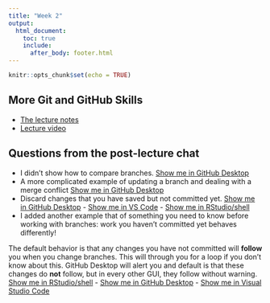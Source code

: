 ```yaml
---
title: "Week 2"
output:
  html_document:
    toc: true
    include:
      after_body: footer.html
---
```


```r
knitr::opts_chunk$set(echo = TRUE)
```

## More Git and GitHub Skills

* [The lecture notes](week2-github.html)
* [Lecture video](https://youtu.be/NrHTf-TF_7A)

## Questions from the post-lecture chat

* I didn't show how to compare branches. [Show me in GitHub Desktop](https://youtu.be/JFUeF3cqccw)
* A more complicated example of updating a branch and dealing with a merge conflict [Show me in GitHub Desktop](https://youtu.be/uu92kFnp7iw)
* Discard changes that you have saved but not committed yet. [Show me in GitHub Desktop](https://youtu.be/DokyxU8ORWc) - [Show me in VS Code](https://youtu.be/mz-ywBzW5ow) - [Show me in RStudio/shell](https://youtu.be/3J2PlxaBbBE)
* I added another example that of something you need to know before working with branches: work you haven't committed yet behaves differently!

The default behavior is that any changes you have not committed will **follow** you when you change branches. This will through you for a loop if you don't know about this. GitHub Desktop will alert you and default is that these changes do **not** follow, but in every other GUI, they follow without warning. [Show me in RStudio/shell](https://youtu.be/uN_Gx7YIl64) - [Show me in GitHub Desktop](https://youtu.be/o2GAxSl_9nY) - [Show me in Visual Studio Code](https://youtu.be/JGQ-0HYdvWA)


